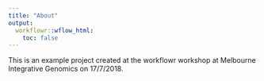 ---
title: "About"
output:
  workflowr::wflow_html:
    toc: false
---

This is an example project created at the workflowr workshop at Melbourne Integrative Genomics on 17/7/2018.

